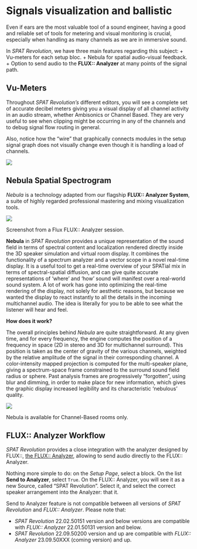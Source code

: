 # Signals visualization and ballistic

<!--TODO : Add pictures -->

Even if ears are the most valuable tool of a sound engineer, having a good and reliable set of tools for metering and visual monitoring is crucial, especially when handling as many channels as we are in immersive sound.

In _SPAT Revolution_, we have three main features regarding this subject:
+ Vu-meters for each setup bloc.
+ Nebula for spatial audio-visual feedback.
+ Option to send audio to the **FLUX:: Analyzer** at many points of the signal path.

## Vu-Meters

Throughout _SPAT Revolution’s_ different editors, you will see a complete set of accurate decibel meters giving you a visual display of all channel activity in an audio stream, whether Ambisonics or Channel Based.
They are very useful to see when clipping might be occurring in any of the channels and to debug signal flow routing in general.

Also, notice how the “wire” that graphically connects modules in the setup signal graph does not visually change even though it is handling a load of channels.


![](https://media.githubusercontent.com/media/FLUX-SE/doc_images/main/SpatR/Setup/InspectorVU.png)

<!-- TODO: update the image (bad visualization in September release) -->

## Nebula Spatial Spectrogram {#sec-nebula}

_Nebula_ is a technology adapted from our flagship **FLUX:: Analyzer System**, a suite of highly regarded professional mastering and mixing visualization tools.


![](https://media.githubusercontent.com/media/FLUX-SE/doc_images/main/Analyzer/Layout/FilmMixingC.png)

:::{.callout-note}
Screenshot from a Flux FLUX:: Analyzer session.
:::

**Nebula** in _SPAT Revolution_ provides a unique representation of the sound field in terms of spectral content and localization rendered directly inside the 3D speaker simulation and virtual room display. It combines the functionality of a spectrum analyzer and a vector scope in a novel real-time display. It is a useful tool to get a real-time overview of your SPATial mix in terms of spectral-spatial diffusion, and can give quite accurate representations of 'where' and 'how' sound will manifest over a real-world sound system. A lot of work has gone into optimizing the real-time rendering of the display, not solely for aesthetic reasons, but because we wanted the display to react instantly to all the details in the incoming multichannel audio. The idea is literally for you to be able to see what the listener will hear and feel.

**How does it work?**

The overall principles behind _Nebula_ are quite straightforward. At any given time, and for every frequency, the engine computes the position of a frequency in space (2D in stereo and 3D for multichannel surround). This position is taken as the center of gravity of the various channels, weighted by the relative amplitude of the signal in their corresponding channel. A color-intensity mapped projection is computed for the multi-speaker plane, giving a spectrum-space frame constrained to the surround sound field radius or sphere. Past analysis frames are progressively “forgotten”, using blur and dimming, in order to make place for new information, which gives the graphic display increased legibility and its characteristic 'nebulous' quality.

![](https://media.githubusercontent.com/media/FLUX-SE/doc_images/main/SpatR/Room/3DViewNebula.png)


:::{.callout-note}
Nebula is available for Channel-Based rooms only.
:::

## FLUX:: Analyzer Workflow

_SPAT Revolution_ provides a close integration with the analyzer designed by FLUX::, [the FLUX:: Analyzer](https://www.flux.audio/project/flux-analyzer/), allowing to send audio directly to the FLUX:: Analyzer.


Nothing more simple to do: on the *Setup Page*, select a block. On the list **Send to Analyzer**, select ```True```.
On the FLUX:: Analyzer, you will see it as a new Source, called "SPAT Revolution". Select it, and select the correct speaker arrangement into the Analyzer: that it.

:::{.callout-note}
Send to Analyzer feature is not compatible between all versions of _SPAT Revolution_ and _FLUX:: Analyzer_. Please note that:

- _SPAT Revolution_ 22.02.50151 version and below versions are compatible with _FLUX:: Analyzer_ 22.01.50131 version and below.
- _SPAT Revolution_ 22.09.50200 version and up are compatible with _FLUX:: Analyzer_ 23.09.50XXX (coming version) and up.
:::